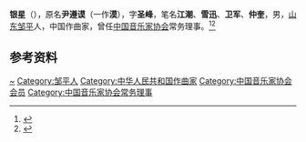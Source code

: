 '''银星'''（{{bd|1929年|}}），原名'''尹遵谟'''（一作'''漠'''），字'''圣峰'''，笔名'''江潮'''、'''雪迅'''、'''卫军'''、'''仲奎'''，男，[[山东|山东]][[邹平|邹平]]人，中国作曲家，曾任[[中国音乐家协会|中国音乐家协会]]常务理事。<ref>{{Cite book|title=中国当代艺术界名人录|author=中国名人研究院编; 异天, 戈德主编|publisher=社会科学文献出版社|year=1993|isbn=|location=北京|pages=}}</ref><ref>{{Cite book|title=中华当代文化名人大辞典|author=张品兴, 殷登祥, 陈有进等主编|publisher=中国广播电视出版社|year=1992|isbn=9787504315137|location=北京|pages=}}</ref>

== 参考资料 ==
{{reflist}}

{{中国人物小作品}}
{{Navboxes
| title  = 银星在[[中国音乐家协会|中国音乐家协会]]的职务
| list1  =
{{中国音乐家协会第三届理事会}}
{{中国音乐家协会第四届理事会}}
}}

{{Authority control}}
{{DEFAULTSORT:Yin}}
[[Category:尹姓|~]]
[[Category:邹平人|Category:邹平人]]
[[Category:中华人民共和国作曲家|Category:中华人民共和国作曲家]]
[[Category:中国音乐家协会会员|Category:中国音乐家协会会员]]
[[Category:中国音乐家协会常务理事|Category:中国音乐家协会常务理事]]